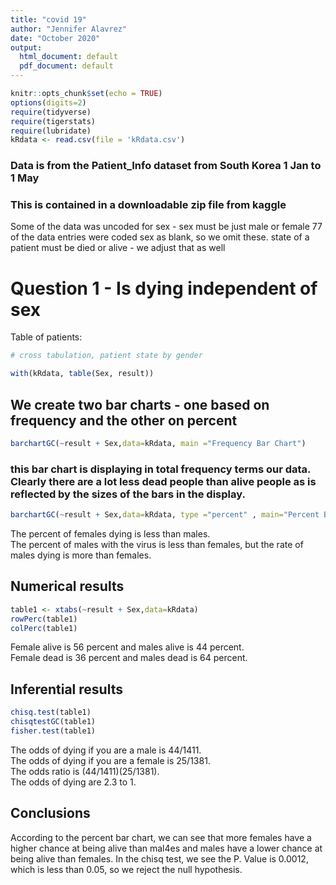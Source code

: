 ```yaml
---
title: "covid 19"
author: "Jennifer Alavrez"
date: "October 2020"
output:
  html_document: default
  pdf_document: default
---
```


```r
knitr::opts_chunk$set(echo = TRUE)
options(digits=2)
require(tidyverse)
require(tigerstats)
require(lubridate)
kRdata <- read.csv(file = 'kRdata.csv')
```

### Data is from the Patient_Info dataset from South Korea 1 Jan to 1 May 
### This is contained in a downloadable zip file from kaggle

Some of the data was uncoded for sex - sex must be just male or female
77 of the data entries were coded sex  as blank, so we omit these.
state of a patient must be died or alive - we adjust that as well   
  
# Question 1 - Is dying independent of sex




Table of patients:
```r

# cross tabulation, patient state by gender

with(kRdata, table(Sex, result))

```

## We create two bar charts - one based on frequency and the other on percent

```r
barchartGC(~result + Sex,data=kRdata, main ="Frequency Bar Chart")
```

  
### this bar chart is displaying in total frequency terms our data.  Clearly there are a lot less dead people than alive people as is reflected by the sizes of the bars in the display.  


```r
barchartGC(~result + Sex,data=kRdata, type ="percent" , main="Percent Bar Chart")
```
The percent of females dying is less than males.  
The percent of males with the virus is less than females, but the rate of males dying is more than females.  

  
## Numerical results

```r
table1 <- xtabs(~result + Sex,data=kRdata)
rowPerc(table1)
colPerc(table1)
```

Female alive is 56 percent and males alive is 44 percent.  
Female dead is 36 percent and males dead is 64 percent.  

## Inferential results 

```r
chisq.test(table1)
chisqtestGC(table1)
fisher.test(table1)
```

The odds of dying if you are a male is 44/1411.  
The odds of dying if you are a female is 25/1381.  
The odds ratio is (44/1411)(25/1381).  
The odds of dying are 2.3 to 1.

## Conclusions
According to the percent bar chart, we can see that more females have a higher chance at being alive than mal4es and males have a lower chance at being alive than females. In the chisq test, we see the P. Value is 0.0012, which is less than 0.05, so we reject the null hypothesis.
